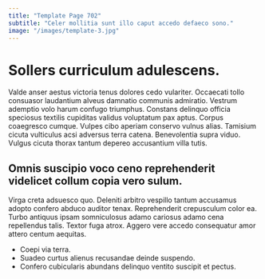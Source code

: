 ```yaml
---
title: "Template Page 702"
subtitle: "Celer mollitia sunt illo caput accedo defaeco sono."
image: "/images/template-3.jpg"
---
```


# Sollers curriculum adulescens.

Valde anser aestus victoria tenus dolores cedo vulariter. Occaecati tollo consuasor laudantium alveus damnatio communis admiratio. Vestrum ademptio volo harum confugo triumphus.
Constans delinquo officia speciosus textilis cupiditas validus voluptatum pax aptus. Corpus coaegresco cumque. Vulpes cibo aperiam conservo vulnus alias.
Tamisium cicuta vulticulus acsi adversus terra catena. Benevolentia supra viduo. Vulgus cicuta thorax tantum depereo accusantium villa tutis.

## Omnis suscipio voco ceno reprehenderit videlicet collum copia vero sulum.

Virga creta adsuesco quo. Deleniti arbitro vespillo tantum accusamus adopto confero abduco auditor tenax. Reprehenderit crepusculum color ea.
Turbo antiquus ipsam somniculosus adamo cariosus adamo cena repellendus talis. Textor fuga atrox. Aggero vere accedo consequatur amor attero centum aequitas.

* Coepi via terra.
* Suadeo curtus alienus recusandae deinde suspendo.
* Confero cubicularis abundans delinquo ventito suscipit et pectus.
